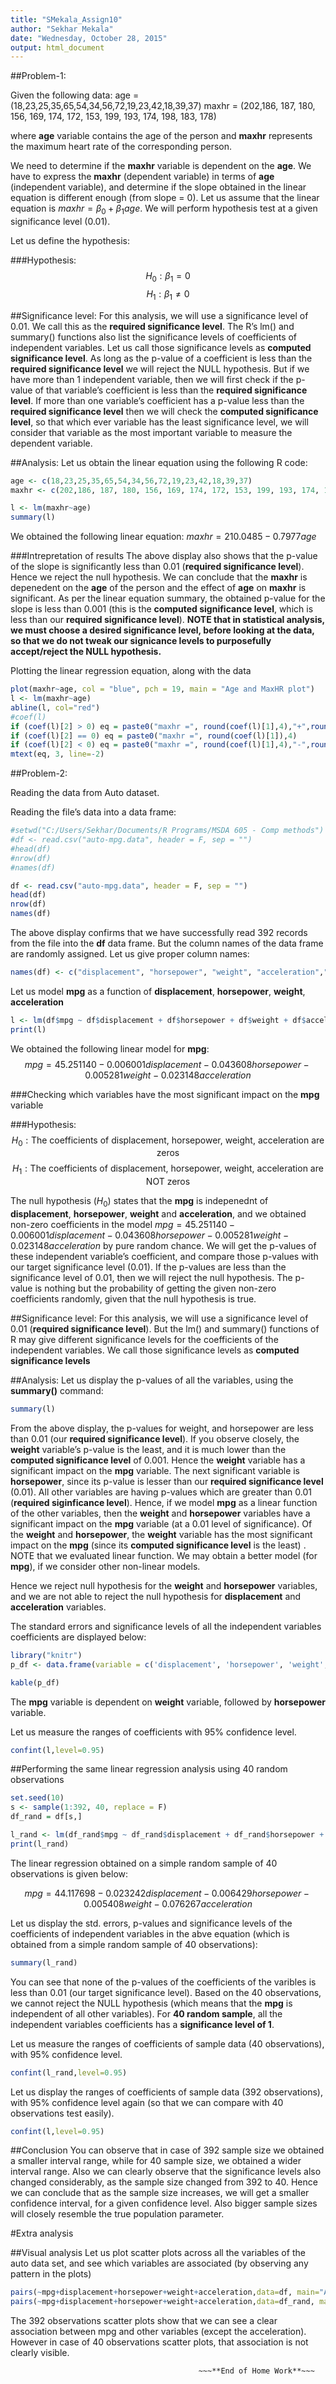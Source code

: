 ```yaml
---
title: "SMekala_Assign10"
author: "Sekhar Mekala"
date: "Wednesday, October 28, 2015"
output: html_document
---
```

##Problem-1:

Given the following data:
age = (18,23,25,35,65,54,34,56,72,19,23,42,18,39,37)
maxhr = (202,186, 187, 180, 156, 169, 174, 172, 153, 199, 193, 174, 198, 183, 178)

where **age** variable contains the age of the person and **maxhr** represents the maximum heart rate of the corresponding person.

We need to determine if the **maxhr** variable is dependent on the **age**. We have to express the **maxhr** (dependent variable) in terms of **age** (independent variable), and determine if the slope obtained in the linear equation is different enough (from slope = 0). Let us assume that the linear equation is $maxhr = \beta_{0} + \beta_{1} age$. We will perform hypothesis test at a given significance level (0.01).

Let us define the hypothesis:

###Hypothesis:
$$H_0: \beta_{1} = 0$$
$$H_1: \beta_{1} \neq 0$$

##Significance level:
For this analysis, we will use a significance level of 0.01. We call this as the **required significance level**. The R's lm() and summary() functions also list the significance levels of coefficients of independent variables. Let us call those significance levels as **computed significance level**. As long as the p-value of a coefficient is less than the **required significance level** we will reject the NULL hypothesis. But if we have more than 1 independent variable, then we will first check if the p-value of that variable's coefficient is less than the **required significance level**. If more than one variable's coefficient has a p-value less than the **required significance level** then we will check the **computed significance level**, so that which ever variable has the least significance level, we will consider that variable as the most important variable to measure the dependent variable.

##Analysis:
Let us obtain the linear equation using the following R code:

```r
age <- c(18,23,25,35,65,54,34,56,72,19,23,42,18,39,37)
maxhr <- c(202,186, 187, 180, 156, 169, 174, 172, 153, 199, 193, 174, 198, 183, 178)

l <- lm(maxhr~age)
summary(l)

```

We obtained the following linear equation:
$maxhr = 210.0485 - 0.7977 age$


###Intrepretation of results
The above display also shows that the p-value of the slope is significantly less than 0.01 (**required significance level**). Hence we reject the null hypothesis. We can conclude that the **maxhr** is depenedent on the **age** of the person and the effect of **age** on **maxhr** is significant. As per the linear equation summary, the obtained p-value for the slope is less than 0.001 (this is the **computed significance level**, which is less than our **required significance level**). **NOTE that in statistical analysis, we must choose a desired significance level, before looking at the data, so that we do not tweak our signicance levels to purposefully accept/reject the NULL hypothesis.**     

Plotting the linear regression equation, along with the data

```r

plot(maxhr~age, col = "blue", pch = 19, main = "Age and MaxHR plot")
l <- lm(maxhr~age)
abline(l, col="red")
#coef(l)
if (coef(l)[2] > 0) eq = paste0("maxhr =", round(coef(l)[1],4),"+",round(coef(l)[2],4), "age")
if (coef(l)[2] == 0) eq = paste0("maxhr =", round(coef(l)[1]),4)
if (coef(l)[2] < 0) eq = paste0("maxhr =", round(coef(l)[1],4),"-",round(coef(l)[2],4), "age")
mtext(eq, 3, line=-2)
```



##Problem-2:

Reading the data from Auto dataset.

Reading the file's data into a data frame:

```r
#setwd("C:/Users/Sekhar/Documents/R Programs/MSDA 605 - Comp methods")
#df <- read.csv("auto-mpg.data", header = F, sep = "")
#head(df)
#nrow(df)
#names(df)
```


```r
df <- read.csv("auto-mpg.data", header = F, sep = "")
head(df)
nrow(df)
names(df)
```

The above display confirms that we have successfully read 392 records from the file into the **df** data frame. But the column names of the data frame are randomly assigned. Let us give proper column names:

```r
names(df) <- c("displacement", "horsepower", "weight", "acceleration","mpg")
```

Let us model **mpg** as a function of **displacement**, **horsepower**, **weight**, **acceleration**

```r
l <- lm(df$mpg ~ df$displacement + df$horsepower + df$weight + df$acceleration)
print(l)
```

We obtained the following linear model for **mpg**:
$$mpg = 45.251140 - 0.006001 displacement - 0.043608 horsepower - 0.005281 weight - 0.023148 acceleration$$

###Checking which variables have the most significant impact on the **mpg** variable

###Hypothesis:
$$H_0: \mbox{The coefficients of displacement, horsepower, weight, acceleration are zeros}$$
$$H_1: \mbox{The coefficients of displacement, horsepower, weight, acceleration are NOT zeros}$$

The null hypothesis ($H_0$) states that the **mpg** is indepenednt of **displacement**, **horsepower**, **weight** and **acceleration**, and we obtained non-zero coefficients in the model $mpg = 45.251140 - 0.006001 displacement - 0.043608 horsepower - 0.005281 weight - 0.023148 acceleration$ 
by pure random chance. We will get the p-values of these independent variable's coefficient, and compare those p-values with our target significance level (0.01). If the p-values are less than the significance level of 0.01, then we will reject the null hypothesis. The p-value is nothing but the probability of getting the given non-zero coefficients randomly, given that the null hypothesis is true.

##Significance level:
For this analysis, we will use a significance level of 0.01 (**required significance level**). But the lm() and summary() functions of R may give different significance levels for the coefficients of the independent variables. We call those significance levels as **computed significance levels** 

##Analysis:
Let us display the p-values of all the variables, using the **summary()** command:

```r
summary(l)

```

From the above display, the p-values for weight, and horsepower are less than 0.01 (our **required significance level**). If you observe closely, the **weight** variable's p-value is the least, and it is much lower than the **computed significance level** of 0.001. Hence the **weight** variable has a significant impact on the **mpg** variable. The next significant variable is **horsepower**, since its p-value is lesser than our **required significance level** (0.01). All other variables are having p-values which are greater than 0.01 (**required siginficance level**). Hence, if we model **mpg** as a linear function of the other variables, then the **weight** and **horsepower** variables have a significant impact on the **mpg** variable (at a 0.01 level of significance). Of the **weight** and **horsepower**, the **weight** variable has the most significant impact on the **mpg** (since its **computed significance level** is the least) . NOTE that we evaluated linear function. We may obtain a better model (for **mpg**), if we consider other non-linear models.

Hence we reject null hypothesis for the **weight** and **horsepower** variables, and we are not able to reject the null hypothesis for **displacement** and **acceleration** variables.


The standard errors and significance levels of all the independent variables coefficients are displayed below:

```r
library("knitr")
p_df <- data.frame(variable = c('displacement', 'horsepower', 'weight', 'acceleration'), std_error = c(0.0067093,0.0165735,0.0008109,0.1256012), significance = c(1,0.01,0.001,1))

kable(p_df)
```

The **mpg** variable is dependent on **weight** variable, followed by **horsepower** variable. 

Let us measure the ranges of coefficients with 95% confidence level.

```r
confint(l,level=0.95)
```

##Performing the same linear regression analysis using 40 random observations

```r
set.seed(10)
s <- sample(1:392, 40, replace = F)
df_rand = df[s,]

l_rand <- lm(df_rand$mpg ~ df_rand$displacement + df_rand$horsepower + df_rand$weight + df_rand$acceleration)
print(l_rand)
```

The linear regression obtained on a simple random sample of 40 observations is given below:

$$mpg = 44.117698 - 0.023242 displacement - 0.006429 horsepower - 0.005408 weight - 0.076267 acceleration$$

Let us display the std. errors, p-values and significance levels of the coefficients of independent variables in the abve equation (which is obtained from a simple random sample of 40 observations):

```r
summary(l_rand)
```

You can see that none of the p-values of the coefficients of the varibles is less than 0.01 (our target significance level). Based on the 40 observations, we cannot reject the NULL hypothesis (which means that the **mpg** is independent of all other variables). For **40 random sample**, all the independent variables coefficients has a **significance level of 1**.

Let us measure the ranges of coefficients of sample data (40 observations), with 95% confidence level.

```r
confint(l_rand,level=0.95)
```

Let us display the ranges of coefficients of sample data (392 observations), with 95% confidence level again (so that we can compare with 40 observations test easily).

```r
confint(l,level=0.95)
```
##Conclusion
You can observe that in case of 392 sample size we obtained a smaller interval range, while for 40 sample size, we obtained a wider interval range. Also we can clearly observe that the significance levels also changed considerably, as the sample size changed from 392 to 40. Hence we can conclude that as the sample size increases, we will get a smaller confidence interval, for a given confidence level. Also bigger sample sizes will closely resemble the true population parameter.

#Extra analysis  

##Visual analysis
Let us plot scatter plots across all the variables of the auto data set, and see which variables are associated (by observing any pattern in the plots)

```r
pairs(~mpg+displacement+horsepower+weight+acceleration,data=df, main="Auto data set scatter plot (392 sample size)")
pairs(~mpg+displacement+horsepower+weight+acceleration,data=df_rand, main="Auto data set scatter plot (40 sample size)")
``` 

The 392 observations scatter plots show that we can see a clear association between mpg and other variables (except the acceleration). However in case of 40 observations scatter plots, that association is not clearly visible.

                                              ~~~**End of Home Work**~~~

